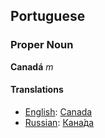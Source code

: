 ==Portuguese==
===Proper Noun===
'''Canadá''' ''m''

====Translations====
*[[English]]: [[Canada]]
*[[Russian]]: [[Канада|Кана́да]]